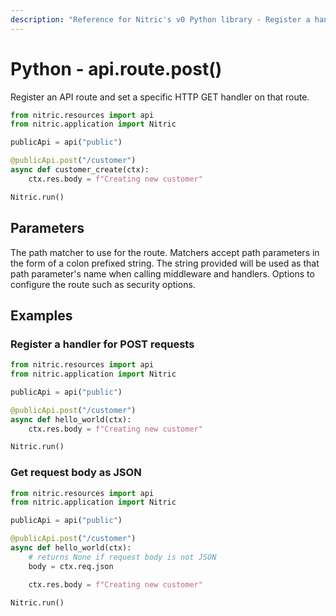 ```yaml
---
description: "Reference for Nitric's v0 Python library - Register a handler for HTTP POST requests to the route."
---
```


# Python - api.route.post()

Register an API route and set a specific HTTP GET handler on that route.

```python
from nitric.resources import api
from nitric.application import Nitric

publicApi = api("public")

@publicApi.post("/customer")
async def customer_create(ctx):
    ctx.res.body = f"Creating new customer"

Nitric.run()
```

## Parameters

<Properties>
  <Property name="match" required type="string">
    The path matcher to use for the route. Matchers accept path parameters in
    the form of a colon prefixed string. The string provided will be used as
    that path parameter's name when calling middleware and handlers.
  </Property>
  <Property name="options" required type="MethodOptions">
    Options to configure the route such as security options.
  </Property>
</Properties>

## Examples

### Register a handler for POST requests

```python
from nitric.resources import api
from nitric.application import Nitric

publicApi = api("public")

@publicApi.post("/customer")
async def hello_world(ctx):
    ctx.res.body = f"Creating new customer"

Nitric.run()
```

### Get request body as JSON

```python
from nitric.resources import api
from nitric.application import Nitric

publicApi = api("public")

@publicApi.post("/customer")
async def hello_world(ctx):
    # returns None if request body is not JSON
    body = ctx.req.json

    ctx.res.body = f"Creating new customer"

Nitric.run()
```
